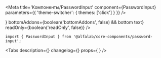 


<Meta
    title='Компоненты/PasswordInput'
    component={PasswordInput}
    parameters={{ 'theme-switcher': { themes: ['click'] } }}
/>

<!-- Canvas -->

<Story name='PasswordInput'>
    <PasswordInput
        block={boolean('block', false)}
        size={select('size', ['s', 'm', 'l', 'xl'], 's')}
        disabled={boolean('disabled', false)}
        placeholder={text('placeholder', '')}
        label={text('label', '')}
        hint={text('hint', '')}
        error={text('error', '')}
        success={boolean('success', false)}
        leftAddons={boolean('leftAddons', false) && <Icon />}
        bottomAddons={boolean('bottomAddons', false) && <span>bottom text</span>}
        readOnly={boolean('readOnly', false)}
    />
</Story>

<!-- Docs -->

<ComponentHeader
    name='PasswordInput'
    version={version}
    package='@alfalab/core-components/password-input'
    stage={2}
    design='https://www.figma.com/file/uGndMZufgvqxaNQTaNTEjG/B2B-Web-Components?node-id=17757%3A0'
/>

```tsx
import { PasswordInput } from '@alfalab/core-components/password-input';
```

<Tabs
    description={<Description />}
    changelog={<Changelog />}
    props={<Props of={PasswordInput} /> }
/>
